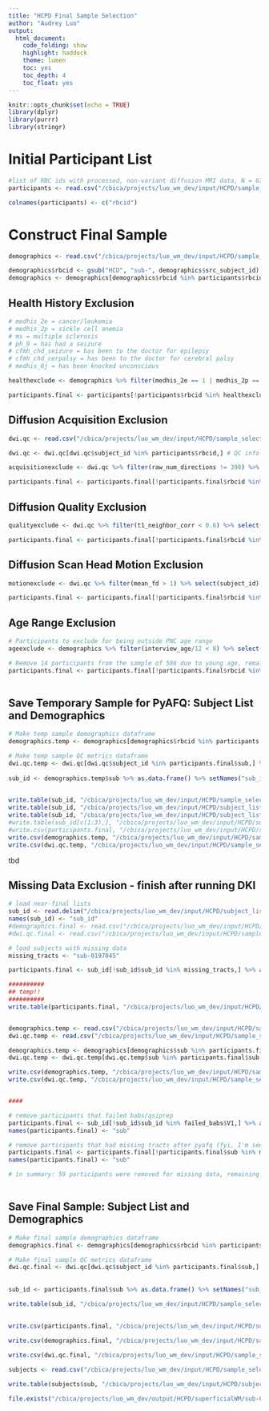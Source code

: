 ```yaml
---
title: "HCPD Final Sample Selection"
author: "Audrey Luo"
output:
  html_document:
    code_folding: show
    highlight: haddock
    theme: lumen
    toc: yes
    toc_depth: 4
    toc_float: yes
---
```



```r
knitr::opts_chunk$set(echo = TRUE)
library(dplyr)
library(purrr)
library(stringr)
```

# Initial Participant List
```r
#list of RBC ids with processed, non-variant diffusion MRI data, N = 639  
participants <- read.csv("/cbica/projects/luo_wm_dev/input/HCPD/sample_selection_files/HCPD_NonVariantDWI_participantlist.csv") # generated by /cbica/projects/luo_wm_dev/code/Generate_input/4_QC_scripts/HCPD_IdentifyVariants.ipynb

colnames(participants) <- c("rbcid") 

```

# Construct Final Sample
```r
demographics <- read.csv("/cbica/projects/luo_wm_dev/input/HCPD/sample_selection_files/hcpd_demographics.csv") # originally downloaded from /cbica/projects/RBC/Curation/RBC_demo_pheno/data/hcpd_demographics.csv but this file has since been moved. Also available on PennLINC slack.

demographics$rbcid <- gsub("HCD", "sub-", demographics$src_subject_id) 
demographics <- demographics[demographics$rbcid %in% participants$rbcid,] #demographic, medical, and clinical information for just the N = 639 participants with non-variant diffusion MRI data
```

## Health History Exclusion
```r
# medhis_2e = cancer/leukemia
# medhis_2p = sickle cell anemia
# ms = multiple sclerosis
# ph_9 = has had a seizure
# cfmh_chd_seizure = has been to the doctor for epilepsy
# cfmh_chd_cerpalsy = has been to the doctor for cerebral palsy
# medhis_6j = has been knocked unconscious

healthexclude <- demographics %>% filter(medhis_2e == 1 | medhis_2p == 1 | ms == 1 | ph_9 == 1 | cfmh_chd_seizure == 1 | cfmh_chd_cerpalsy == 1 | medhis_6j == 1) %>% select(rbcid) #participants to exclude from the final study sample for medical or health history

participants.final <- participants[!participants$rbcid %in% healthexclude$rbcid,] %>% as.data.frame() %>% setNames(c("rbcid")) #remove 7 health exclude participants from the initial sample of 639 individuals with non-variant diffusion MRI data, remaining N = 632
```

## Diffusion Acquisition Exclusion
```r
dwi.qc <- read.csv("/cbica/projects/luo_wm_dev/input/HCPD/sample_selection_files/HCPD_DWI_QCmetrics.csv") #diffusion scan acquisition parameters and quality metrics, generated by /cbica/projects/luo_wm_dev/code/Generate_input/4_QC_scripts/diffusion_qcmetrics.ipynb

dwi.qc <- dwi.qc[dwi.qc$subject_id %in% participants$rbcid,] # QC info for just the N=639 participants with non-variant diffusion data
```

```r
acquisitionexclude <- dwi.qc %>% filter(raw_num_directions != 398) %>% select(subject_id) #participants to exclude from the final study sample for missing a diffusion MRI run, resulting in 298 or 299 diffusion directions instead of 398

participants.final <- participants.final[!participants.final$rbcid %in% acquisitionexclude$subject_id,] %>% as.data.frame() %>% setNames(c("rbcid")) #remove 8 participants from the sample of 632 health include individuals due to missing gradient directions, remaining N = 624
```

## Diffusion Quality Exclusion
```r
qualityexclude <- dwi.qc %>% filter(t1_neighbor_corr < 0.6) %>% select(subject_id) #participants to exclude from the final study sample based on processed diffusion MRI neighborhood correlation

participants.final <- participants.final[!participants.final$rbcid %in% qualityexclude$subject_id,] %>% as.data.frame() %>% setNames(c("rbcid")) #remove 14 participants from the sample of 624 due to diffusion data quality, remaining N = 610
```

## Diffusion Scan Head Motion Exclusion
```r
motionexclude <- dwi.qc %>% filter(mean_fd > 1) %>% select(subject_id) #participants to exclude from the final study sample based on high in-scanner head motion during the diffusion runs. (Note that 6 of these participants were already excluded in previous steps)

participants.final <- participants.final[!participants.final$rbcid %in% motionexclude$subject_id,] %>% as.data.frame() %>% setNames(c("rbcid")) #remove 24 participants from the sample of 610 due to in-scanner head motion, remaining N = 586
```

## Age Range Exclusion 
```r
# Participants to exclude for being outside PNC age range
ageexclude <- demographics %>% filter(interview_age/12 < 8) %>% select(rbcid)

# Remove 14 participants from the sample of 586 due to young age, remaining N = 572
participants.final <- participants.final[!participants.final$rbcid %in% ageexclude$rbcid,] %>% as.data.frame() %>% setNames(c("sub"))
 
```

## Save Temporary Sample for PyAFQ: Subject List and Demographics
```r

# Make temp sample demographics dataframe
demographics.temp <- demographics[demographics$rbcid %in% participants.final$sub,] %>% select(rbcid, interview_age, sex, race, site) %>% mutate(interview_age = interview_age/12) %>% rename(sub = rbcid, age=interview_age) # combine demographics data 

# Make temp sample QC metrics dataframe 
dwi.qc.temp <- dwi.qc[dwi.qc$subject_id %in% participants.final$sub,] %>% select(subject_id, mean_fd, t1_neighbor_corr) %>% rename(sub = subject_id) # note that var(t1_neighbor_corr) = 0.001338567 and var(mean_fd) = 0.02042722
 
sub_id <- demographics.temp$sub %>% as.data.frame() %>% setNames("sub_id") # want the same ordering as demographics df

 
write.table(sub_id, "/cbica/projects/luo_wm_dev/input/HCPD/sample_selection_files/HCPD_WMDev_TempSample_N572_age8to22.txt", col.names=T, row.names=F, quote = TRUE)
write.table(sub_id, "/cbica/projects/luo_wm_dev/input/HCPD/subject_list/HCPD_tempsubject_list.txt", col.names=F, row.names=F, quote = FALSE)
write.table(sub_id, "/cbica/projects/luo_wm_dev/input/HCPD/subject_list/HCPD_subject_list_babs.txt", col.names=T, row.names=F, quote = FALSE)
#write.table(sub_id[c(1:3),], "/cbica/projects/luo_wm_dev/input/HCPD/subject_list/HCPD_subject_list_test.txt", col.names=F, row.names=F, quote = FALSE)
#write.csv(participants.final, "/cbica/projects/luo_wm_dev/input/HCPD/subject_list/HCPD_WMDev_TempSample_N572_age8to22.csv", quote = F, row.names = F)
write.csv(demographics.temp, "/cbica/projects/luo_wm_dev/input/HCPD/sample_selection_files/HCPD_WMDev_TempSampleDemographics_N572_age8to22.csv", quote = F, row.names = F)
write.csv(dwi.qc.temp, "/cbica/projects/luo_wm_dev/input/HCPD/sample_selection_files/HCPD_WMDev_TempSampleQCMetrics_N572_age8to22.csv", quote = F, row.names = F)


```

####### tbd
## Missing Data Exclusion - finish after running DKI
```r
# load near-final lists
sub_id <- read.delim("/cbica/projects/luo_wm_dev/input/HCPD/subject_list/HCPD_subject_list_N569.txt", header=F)
names(sub_id) <- "sub_id"
#demographics.final <- read.csv("/cbica/projects/luo_wm_dev/input/HCPD/sample_selection_files/HCPD_WMDev_FinalSampleDemographics_N569_age8to22.csv")
#dwi.qc.final <- read.csv("/cbica/projects/luo_wm_dev/input/HCPD/sample_selection_files/HCPD_WMDev_FinalSampleQCMetrics_N569_age8to22.csv")

# load subjects with missing data
missing_tracts <- "sub-0197045"

participants.final <- sub_id[!sub_id$sub_id %in% missing_tracts,] %>% as.data.frame() %>% setNames("sub")

##########
## temp!!
##########
write.table(participants.final, "/cbica/projects/luo_wm_dev/input/HCPD/sample_selection_files/HCPD_WMDev_TempSample_N569_age8to22.txt", col.names=T, row.names=F, quote = TRUE)


demographics.temp <- read.csv("/cbica/projects/luo_wm_dev/input/HCPD/sample_selection_files/HCPD_WMDev_TempSampleDemographics_N572_age8to22.csv")
dwi.qc.temp <- read.csv("/cbica/projects/luo_wm_dev/input/HCPD/sample_selection_files/HCPD_WMDev_TempSampleQCMetrics_N572_age8to22.csv")

demographics.temp <- demographics[demographics$sub %in% participants.final$sub,] %>% select(sub, age, sex, race, site) # combine demographics data 
dwi.qc.temp <- dwi.qc.temp[dwi.qc.temp$sub %in% participants.final$sub,] %>% select(sub, mean_fd, t1_neighbor_corr) 

write.csv(demographics.temp, "/cbica/projects/luo_wm_dev/input/HCPD/sample_selection_files/HCPD_WMDev_TempSampleDemographics_N568_age8to22.csv", quote = F, row.names = F)
write.csv(dwi.qc.temp, "/cbica/projects/luo_wm_dev/input/HCPD/sample_selection_files/HCPD_WMDev_TempSampleQCMetrics_N568_age8to22.csv", quote = F, row.names = F)


####

# remove participants that failed babs/qsiprep 
participants.final <- sub_id[!sub_id$sub_id %in% failed_babs$V1,] %>% as.data.frame() #remove 28 participants that failed babs and qsiprep, remaining N = 1247
names(participants.final) <- "sub"

# remove participants that had missing tracts after pyafq (fyi, I'm seeing large age distribution of participants missing tracts)
participants.final <- participants.final[!participants.final$sub %in% missing_tracts$subjectID,] %>% as.data.frame() #remove 31 participants that are missing tracts are pyAFQ, remaining N = 1216
names(participants.final) <- "sub"

# in summary: 59 participants were removed for missing data, remaining N=1216
 
```


## Save Final Sample: Subject List and Demographics
```r

# Make final sample demographics dataframe
demographics.final <- demographics[demographics$rbcid %in% participants.final$sub,] %>% select(rbcid, interview_age, sex, race, site) %>% mutate(interview_age = interview_age/12) %>% rename(sub = rbcid, age=interview_age) # combine demographics data 

# Make final sample QC metrics dataframe 
dwi.qc.final <- dwi.qc[dwi.qc$subject_id %in% participants.final$sub,] %>% select(subject_id, mean_fd, t1_neighbor_corr) %>% rename(sub = subject_id) # note that var(t1_neighbor_corr) = 0.001338567 and var(mean_fd) = 0.02042722
 
 
sub_id <- participants.final$sub %>% as.data.frame() %>% setNames("sub_id")

write.table(sub_id, "/cbica/projects/luo_wm_dev/input/HCPD/sample_selection_files/HCPD_WMDev_TempSample_N569_age8to22.txt", col.names=T, row.names=F, quote = TRUE)
 

write.csv(participants.final, "/cbica/projects/luo_wm_dev/input/HCPD/subject_list/HCPD_WMDev_TempSample_N569_age8to22.csv", quote = F, row.names = F)
 
write.csv(demographics.final, "/cbica/projects/luo_wm_dev/input/HCPD/sample_selection_files/HCPD_WMDev_TempSampleDemographics_N569_age8to22.csv", quote = F, row.names = F)

write.csv(dwi.qc.final, "/cbica/projects/luo_wm_dev/input/HCPD/sample_selection_files/HCPD_WMDev_TempSampleQCMetrics_N569_age8to22.csv", quote = F, row.names = F)

```


```r
subjects <- read.csv("/cbica/projects/luo_wm_dev/input/HCPD/sample_selection_files/HCPD_WMDev_FinalSampleDemographics_N569_age8to22.csv")

write.table(subjects$sub, "/cbica/projects/luo_wm_dev/input/HCPD/subject_list/HCPD_subject_list.txt", col.names=F, row.names=F, quote = FALSE)

file.exists("/cbica/projects/luo_wm_dev/output/HCPD/superficialWM/sub-0001305/surfaces/freesurfer/sub-0001305.lh.white.freesurfer.surf.gii")
```

 
 
